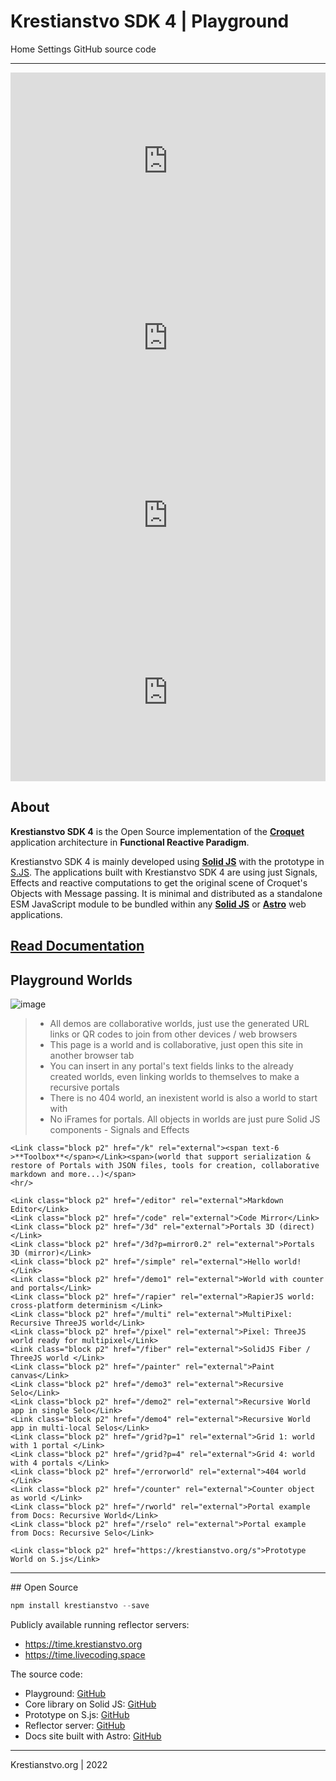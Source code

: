 

# Krestianstvo SDK 4 | Playground

<nav>
    <Link href="/">Home </Link>
    <Link class="p2" href="/settings">Settings</Link>
    <Link class="p2" href="https://github.com/NikolaySuslov/krestianstvo-playground">GitHub source code </Link>
</nav>

<hr />

<div class="p3 grid grid-rows-1 grid-cols-4">
<div style="padding:56.25% 0 0 0;position:relative;"><iframe src="https://player.vimeo.com/video/742885266?h=45918cfab7&title=0&byline=0&portrait=0" style="position:absolute;top:0;left:0;width:100%;height:100%;" frameborder="0" allow="autoplay; fullscreen; picture-in-picture" allowfullscreen></iframe></div><script src="https://player.vimeo.com/api/player.js"></script>
<div style="padding:56.25% 0 0 0;position:relative;"><iframe src="https://player.vimeo.com/video/749401757?h=0a7c6f0a3b&title=0&byline=0&portrait=0" style="position:absolute;top:0;left:0;width:100%;height:100%;" frameborder="0" allow="autoplay; fullscreen; picture-in-picture" allowfullscreen></iframe></div><script src="https://player.vimeo.com/api/player.js"></script>
<div style="padding:56.25% 0 0 0;position:relative;"><iframe src="https://player.vimeo.com/video/745245330?h=a0a4584482&title=0&byline=0&portrait=0" style="position:absolute;top:0;left:0;width:100%;height:100%;" frameborder="0" allow="autoplay; fullscreen; picture-in-picture" allowfullscreen></iframe></div><script src="https://player.vimeo.com/api/player.js"></script>
<div style="padding:56.25% 0 0 0;position:relative;"><iframe src="https://player.vimeo.com/video/768846153?h=8d108648b0&title=0&byline=0&portrait=0" style="position:absolute;top:0;left:0;width:100%;height:100%;" frameborder="0" allow="autoplay; fullscreen; picture-in-picture" allowfullscreen></iframe></div><script src="https://player.vimeo.com/api/player.js"></script>

</div>


## About

**Krestianstvo SDK 4** is the Open Source implementation of the **[Croquet](https://en.wikipedia.org/wiki/Croquet_OS)** application architecture in **Functional Reactive Paradigm**.

Krestianstvo SDK 4 is mainly developed using **[Solid JS](https://www.solidjs.com)** with the prototype in [S.JS](https://github.com/NikolaySuslov/krestianstvo-s.js). The applications built with Krestianstvo SDK 4 are using just Signals, Effects and reactive computations to get the original scene of Croquet's Objects with Message passing. It is minimal and distributed as a standalone ESM JavaScript module to be bundled within any **[Solid JS](https://www.solidjs.com)** or **[Astro](https://astro.build)** web applications.


## [Read Documentation](https://docs.krestianstvo.org)

## Playground Worlds

![image](/portals3d.jpg)  

>- All demos are collaborative worlds, just use the generated URL links or QR codes to join from other devices / web browsers 
>- This page is a world and is collaborative, just open this site in another browser tab
>- You can insert in any portal's text fields links to the already created worlds, even linking worlds to themselves to make a recursive portals
>- There is no 404 world, an inexistent world is also a world to start with
>- No iFrames for portals. All objects in worlds are just pure Solid JS components - Signals and Effects

<div class="grid grid-cols-1 justify-items-center">
    <div class="raw-span-1 box">
        <SeloPortal {...props} nodeID={"home_demo1_" + props.nodeID} url={"demo1"}  auto={true}/>
    </div>
</div>

<div class="p2"/>

<nav text-5 style={{ width: "fit-content" }}>

    <Link class="block p2" href="/k" rel="external"><span text-6 >**Toolbox**</span></Link><span>(world that support serialization & restore of Portals with JSON files, tools for creation, collaborative markdown and more...)</span>
    <hr/>

    <Link class="block p2" href="/editor" rel="external">Markdown Editor</Link>
    <Link class="block p2" href="/code" rel="external">Code Mirror</Link>
    <Link class="block p2" href="/3d" rel="external">Portals 3D (direct)</Link>
    <Link class="block p2" href="/3d?p=mirror0.2" rel="external">Portals 3D (mirror)</Link>
    <Link class="block p2" href="/simple" rel="external">Hello world!</Link>
    <Link class="block p2" href="/demo1" rel="external">World with counter and portals</Link>
    <Link class="block p2" href="/rapier" rel="external">RapierJS world: cross-platform determinism </Link>
    <Link class="block p2" href="/multi" rel="external">MultiPixel: Recursive ThreeJS world</Link>
    <Link class="block p2" href="/pixel" rel="external">Pixel: ThreeJS world ready for multipixel</Link>
    <Link class="block p2" href="/fiber" rel="external">SolidJS Fiber / ThreeJS world </Link>
    <Link class="block p2" href="/painter" rel="external">Paint canvas</Link>
    <Link class="block p2" href="/demo3" rel="external">Recursive Selo</Link>
    <Link class="block p2" href="/demo2" rel="external">Recursive World app in single Selo</Link>
    <Link class="block p2" href="/demo4" rel="external">Recursive World app in multi-local Selos</Link>
    <Link class="block p2" href="/grid?p=1" rel="external">Grid 1: world with 1 portal </Link>
    <Link class="block p2" href="/grid?p=4" rel="external">Grid 4: world with 4 portals </Link>
    <Link class="block p2" href="/errorworld" rel="external">404 world </Link>
    <Link class="block p2" href="/counter" rel="external">Counter object as world </Link>
    <Link class="block p2" href="/rworld" rel="external">Portal example from Docs: Recursive World</Link>
    <Link class="block p2" href="/rselo" rel="external">Portal example from Docs: Recursive Selo</Link>

    <Link class="block p2" href="https://krestianstvo.org/s">Prototype World on S.js</Link>
</nav>


<hr/>
## Open Source

```js
npm install krestianstvo --save
```

Publicly available running reflector servers:  
- https://time.krestianstvo.org
- https://time.livecoding.space

The source code: 

* Playground: [GitHub](https://github.com/NikolaySuslov/krestianstvo-playground)
* Core library on Solid JS: [GitHub](https://github.com/NikolaySuslov/krestianstvo)
* Prototype on S.js: [GitHub](https://github.com/NikolaySuslov/krestianstvo-s.js)
* Reflector server: [GitHub](https://github.com/NikolaySuslov/lcs-reflector)
* Docs site built with Astro: [GitHub](https://github.com/NikolaySuslov/krestianstvo-docs)

<hr/>
<div class="p4 text-4"><Link href="https://www.krestianstvo.org">Krestianstvo.org</Link> | 2022</div>
